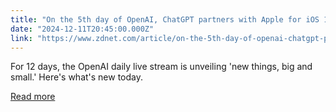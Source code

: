 ```yaml
---
title: "On the 5th day of OpenAI, ChatGPT partners with Apple for iOS 18.2"
date: "2024-12-11T20:45:00.000Z"
link: "https://www.zdnet.com/article/on-the-5th-day-of-openai-chatgpt-partners-with-apple-for-ios-18-2/"
---
```


For 12 days, the OpenAI daily live stream is unveiling 'new things, big and small.' Here's what's new today.

[Read more](https://www.zdnet.com/article/on-the-5th-day-of-openai-chatgpt-partners-with-apple-for-ios-18-2/)
